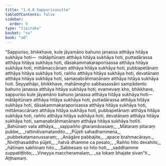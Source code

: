 ```yaml
---
title: "1.4.8 Sappurisasutta"
tableOfContents: false
sidebar:
  order: 9
type: "tipitaka"
basket: "su"
book: "a8"
---
```



<DynamicBreadcrumb />

<Division number="38" book="a8" bookNo="17" page="75">

<Paragraph number="360" book="a8">
“Sappuriso, bhikkhave, kule jāyamāno bahuno janassa atthāya hitāya sukhāya hoti—  mātāpitūnaṃ atthāya hitāya sukhāya hoti, puttadārassa atthāya hitāya sukhāya hoti, dāsakammakaraporisassa atthāya hitāya sukhāya hoti, mittāmaccānaṃ atthāya hitāya sukhāya hoti, pubbapetānaṃ atthāya hitāya sukhāya hoti, rañño atthāya hitāya sukhāya hoti, devatānaṃ atthāya hitāya sukhāya hoti, samaṇabrāhmaṇānaṃ atthāya hitāya sukhāya hoti.
</Paragraph>

<Paragraph number="361" book="a8">
Seyyathāpi, bhikkhave, mahāmegho sabbasassāni sampādento bahuno janassa atthāya hitāya sukhāya hoti; evamevaṃ kho, bhikkhave, sappuriso kule jāyamāno bahuno janassa atthāya hitāya sukhāya hoti—  mātāpitūnaṃ atthāya hitāya sukhāya hoti, puttadārassa atthāya hitāya sukhāya hoti, dāsakammakaraporisassa atthāya hitāya sukhāya hoti, mittāmaccānaṃ atthāya hitāya sukhāya hoti, pubbapetānaṃ atthāya hitāya sukhāya hoti, rañño atthāya hitāya sukhāya hoti, devatānaṃ atthāya hitāya sukhāya hoti, samaṇabrāhmaṇānaṃ atthāya hitāya sukhāya hotīti.
</Paragraph>

<Paragraph number="362" type="verses" book="a8">
_Bahūnaṃ vata atthāya,_  
_sappañño gharamāvasaṃ;_  
_Mātaraṃ pitaraṃ pubbe,_  
_rattindivamatandito._  

</Paragraph>

<Paragraph number="363" type="verses" book="a8">
_Pūjeti sahadhammena,_  
_pubbekatamanussaraṃ;_  
_Anāgāre pabbajite,_  
_apace brahmacārayo._  

</Paragraph>

<Paragraph number="364" type="verses" book="a8">
_Niviṭṭhasaddho pūjeti,_  
_ñatvā dhamme ca pesalo;_  
_Rañño hito devahito,_  
_ñātīnaṃ sakhinaṃ hito._  

</Paragraph>

<Paragraph number="365" type="verses" book="a8">
_Sabbesaṃ so hito hoti,_  
_saddhamme suppatiṭṭhito;_  
_Vineyya maccheramalaṃ,_  
_sa lokaṃ bhajate sivan”ti._  


</Paragraph>
</Division>

<Paragraph number="366" type="center" book="a8">
Aṭṭhamaṃ.
</Paragraph>